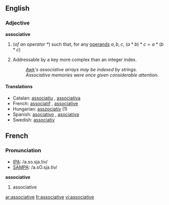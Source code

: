 ==English==
===Adjective===
'''associative'''

# {{algebra}} (''of an operator <math> * </math>'') such that, for any [[operand]]s <math> a, b, c </math>, <math> (a * b) * c = a * (b * c) </math>
# {{computing}} Addressable by a key more complex than an integer index.
#: ''[[Awk]]'s associative arrays may be indexed by strings.''
#: ''Associative memories were once given considerable attention.''

====Translations====
{{top}}
*Catalan: [[associatiu]] {{m}}, [[associativa]] {{f}}
*French: [[associatif]] {{m}}, [[associative]] {{f}}
*Hungarian: [[asszociatív]] (1)
*Spanish: [[asociativo]] {{m}}, [[asociativa]] {{f}}
*Swedish: [[associativ]]
{{bottom}}

==French==

===Pronunciation===
*[[w:IPA|IPA]]: /a.sɔ.sja.tiv/
*[[w:SAMPA|SAMPA]]: /a.sO.sja.tiv/

'''associative''' {{f}}
# associative

[[ar:associative]]
[[fr:associative]]
[[vi:associative]]
